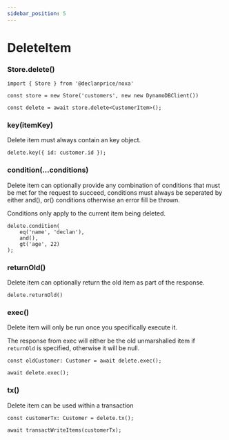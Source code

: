 ```yaml
---
sidebar_position: 5
---
```


# DeleteItem

### Store.delete()

```tsx
import { Store } from '@declanprice/noxa'

const store = new Store('customers', new new DynamoDBClient())

const delete = await store.delete<CustomerItem>();
```

### key(itemKey)

Delete item must always contain an key object.

```tsx
delete.key({ id: customer.id });
```

### condition(...conditions)

Delete item can optionally provide any combination of conditions that must be met for the request to succeed, conditions must always be seperated by either and(), or() conditions otherwise an error fill be thrown.

Conditions only apply to the current item being deleted.

```tsx
delete.condition(
    eq('name', 'declan'),
    and(),
    gt('age', 22)
);
```

### returnOld()

Delete item can optionally return the old item as part of the response.

```tsx
delete.returnOld()
```

### exec()

Delete item will only be run once you specifically execute it.

The response from exec will either be the old unmarshalled item if `returnOld` is specified, otherwise it will be null.

```tsx
const oldCustomer: Customer = await delete.exec();

await delete.exec();
```

### tx()

Delete item can be used within a transaction

```tsx
const customerTx: Customer = delete.tx();

await transactWriteItems(customerTx);
```